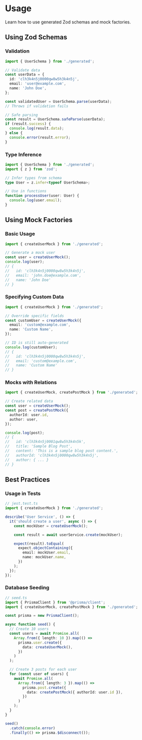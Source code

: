 # Usage

Learn how to use generated Zod schemas and mock factories.

## Using Zod Schemas

### Validation

```typescript
import { UserSchema } from './generated';

// Validate data
const userData = {
  id: 'clh3k4n5j0000qw8w5h3k4n5j',
  email: 'user@example.com',
  name: 'John Doe',
};

const validatedUser = UserSchema.parse(userData);
// Throws if validation fails

// Safe parsing
const result = UserSchema.safeParse(userData);
if (result.success) {
  console.log(result.data);
} else {
  console.error(result.error);
}
```

### Type Inference

```typescript
import { UserSchema } from './generated';
import { z } from 'zod';

// Infer types from schema
type User = z.infer<typeof UserSchema>;

// Use in functions
function processUser(user: User) {
  console.log(user.email);
}
```

## Using Mock Factories

### Basic Usage

```typescript
import { createUserMock } from './generated';

// Generate a mock user
const user = createUserMock();
console.log(user);
// {
//   id: 'clh3k4n5j0000qw8w5h3k4n5j',
//   email: 'john.doe@example.com',
//   name: 'John Doe'
// }
```

### Specifying Custom Data

```typescript
import { createUserMock } from './generated';

// Override specific fields
const customUser = createUserMock({
  email: 'custom@example.com',
  name: 'Custom Name',
});

// ID is still auto-generated
console.log(customUser);
// {
//   id: 'clh3k4n5j0000qw8w5h3k4n5j',
//   email: 'custom@example.com',
//   name: 'Custom Name'
// }
```

### Mocks with Relations

```typescript
import { createUserMock, createPostMock } from './generated';

// Create related data
const user = createUserMock();
const post = createPostMock({
  authorId: user.id,
  author: user,
});

console.log(post);
// {
//   id: 'clh3k4n5j0001qw8w5h3k4n5k',
//   title: 'Sample Blog Post',
//   content: 'This is a sample blog post content.',
//   authorId: 'clh3k4n5j0000qw8w5h3k4n5j',
//   author: { ... }
// }
```

## Best Practices

### Usage in Tests

```typescript
// jest.test.ts
import { createUserMock } from './generated';

describe('User Service', () => {
  it('should create a user', async () => {
    const mockUser = createUserMock();

    const result = await userService.create(mockUser);

    expect(result).toEqual(
      expect.objectContaining({
        email: mockUser.email,
        name: mockUser.name,
      })
    );
  });
});
```

### Database Seeding

```typescript
// seed.ts
import { PrismaClient } from '@prisma/client';
import { createUserMock, createPostMock } from './generated';

const prisma = new PrismaClient();

async function seed() {
  // Create 10 users
  const users = await Promise.all(
    Array.from({ length: 10 }).map(() =>
      prisma.user.create({
        data: createUserMock(),
      })
    )
  );

  // Create 3 posts for each user
  for (const user of users) {
    await Promise.all(
      Array.from({ length: 3 }).map(() =>
        prisma.post.create({
          data: createPostMock({ authorId: user.id }),
        })
      )
    );
  }
}

seed()
  .catch(console.error)
  .finally(() => prisma.$disconnect());
```
